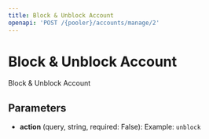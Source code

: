 ```yaml
---
title: Block & Unblock Account
openapi: 'POST /{pooler}/accounts/manage/2'
---
```


# Block & Unblock Account

Block & Unblock Account

## Parameters

- **action** (query, string, required: False): Example: `unblock`
